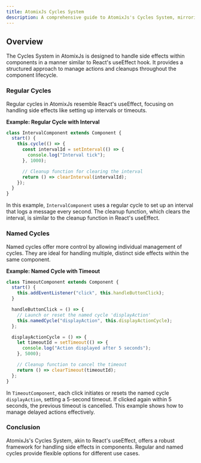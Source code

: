 ```yaml
---
title: AtomixJs Cycles System
description: A comprehensive guide to AtomixJs's Cycles System, mirroring React's useEffect for managing side effects.
---
```


## Overview

The Cycles System in AtomixJs is designed to handle side effects within components in a manner similar to React's useEffect hook. It provides a structured approach to manage actions and cleanups throughout the component lifecycle.

### Regular Cycles

Regular cycles in AtomixJs resemble React's useEffect, focusing on handling side effects like setting up intervals or timeouts.

**Example: Regular Cycle with Interval**

```ts
class IntervalComponent extends Component {
  start() {
    this.cycle(() => {
      const intervalId = setInterval(() => {
        console.log("Interval tick");
      }, 1000);

      // Cleanup function for clearing the interval
      return () => clearInterval(intervalId);
    });
  }
}
```

In this example, `IntervalComponent` uses a regular cycle to set up an interval that logs a message every second. The cleanup function, which clears the interval, is similar to the cleanup function in React's useEffect.

### Named Cycles

Named cycles offer more control by allowing individual management of cycles. They are ideal for handling multiple, distinct side effects within the same component.

**Example: Named Cycle with Timeout**

```ts
class TimeoutComponent extends Component {
  start() {
    this.addEventListener("click", this.handleButtonClick);
  }

  handleButtonClick = () => {
    // Launch or reset the named cycle 'displayAction'
    this.namedCycle("displayAction", this.displayActionCycle);
  };

  displayActionCycle = () => {
    let timeoutId = setTimeout(() => {
      console.log("Action displayed after 5 seconds");
    }, 5000);

    // Cleanup function to cancel the timeout
    return () => clearTimeout(timeoutId);
  };
}
```

In `TimeoutComponent`, each click initiates or resets the named cycle `displayAction`, setting a 5-second timeout. If clicked again within 5 seconds, the previous timeout is cancelled. This example shows how to manage delayed actions effectively.

### Conclusion

AtomixJs's Cycles System, akin to React's useEffect, offers a robust framework for handling side effects in components. Regular and named cycles provide flexible options for different use cases.
